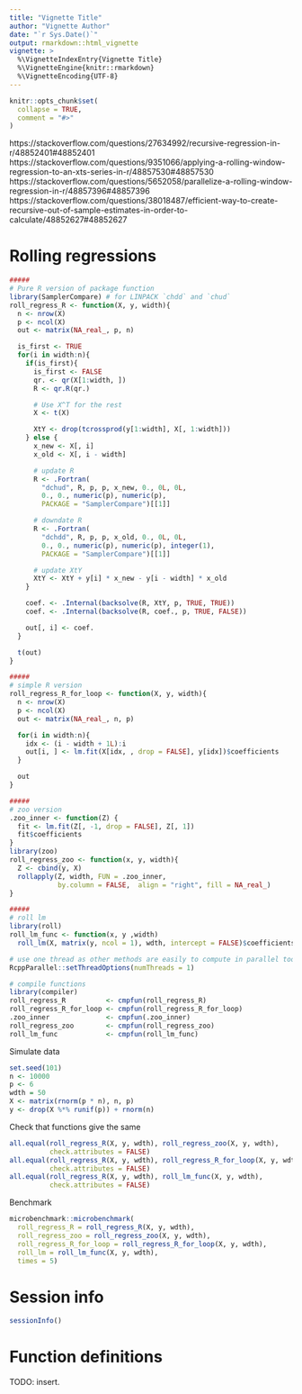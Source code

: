 ```yaml
---
title: "Vignette Title"
author: "Vignette Author"
date: "`r Sys.Date()`"
output: rmarkdown::html_vignette
vignette: >
  %\VignetteIndexEntry{Vignette Title}
  %\VignetteEngine{knitr::rmarkdown}
  %\VignetteEncoding{UTF-8}
---
```


```r
knitr::opts_chunk$set(
  collapse = TRUE,
  comment = "#>"
)
```

https://stackoverflow.com/questions/27634992/recursive-regression-in-r/48852401#48852401
https://stackoverflow.com/questions/9351066/applying-a-rolling-window-regression-to-an-xts-series-in-r/48857530#48857530
https://stackoverflow.com/questions/5652058/parallelize-a-rolling-window-regression-in-r/48857396#48857396
https://stackoverflow.com/questions/38018487/efficient-way-to-create-recursive-out-of-sample-estimates-in-order-to-calculate/48852627#48852627

# Rolling regressions

```r
#####
# Pure R version of package function
library(SamplerCompare) # for LINPACK `chdd` and `chud`
roll_regress_R <- function(X, y, width){
  n <- nrow(X)
  p <- ncol(X)
  out <- matrix(NA_real_, p, n)

  is_first <- TRUE
  for(i in width:n){
    if(is_first){
      is_first <- FALSE
      qr. <- qr(X[1:width, ])
      R <- qr.R(qr.)

      # Use X^T for the rest
      X <- t(X)

      XtY <- drop(tcrossprod(y[1:width], X[, 1:width]))
    } else {
      x_new <- X[, i]
      x_old <- X[, i - width]

      # update R 
      R <- .Fortran(
        "dchud", R, p, p, x_new, 0., 0L, 0L, 
        0., 0., numeric(p), numeric(p), 
        PACKAGE = "SamplerCompare")[[1]]

      # downdate R
      R <- .Fortran(
        "dchdd", R, p, p, x_old, 0., 0L, 0L, 
        0., 0., numeric(p), numeric(p), integer(1),
        PACKAGE = "SamplerCompare")[[1]]

      # update XtY
      XtY <- XtY + y[i] * x_new - y[i - width] * x_old
    }

    coef. <- .Internal(backsolve(R, XtY, p, TRUE, TRUE))
    coef. <- .Internal(backsolve(R, coef., p, TRUE, FALSE))

    out[, i] <- coef.
  }

  t(out)
}

#####
# simple R version
roll_regress_R_for_loop <- function(X, y, width){
  n <- nrow(X)
  p <- ncol(X)
  out <- matrix(NA_real_, n, p)

  for(i in width:n){
    idx <- (i - width + 1L):i
    out[i, ] <- lm.fit(X[idx, , drop = FALSE], y[idx])$coefficients
  }

  out
}

#####
# zoo version
.zoo_inner <- function(Z) {
  fit <- lm.fit(Z[, -1, drop = FALSE], Z[, 1])
  fit$coefficients
}
library(zoo)
roll_regress_zoo <- function(x, y, width){
  Z <- cbind(y, X)
  rollapply(Z, width, FUN = .zoo_inner,  
            by.column = FALSE,  align = "right", fill = NA_real_)
}

#####
# roll lm
library(roll)
roll_lm_func <- function(x, y ,width)
  roll_lm(X, matrix(y, ncol = 1), wdth, intercept = FALSE)$coefficients[, -1L]

# use one thread as other methods are easily to compute in parallel too
RcppParallel::setThreadOptions(numThreads = 1) 

# compile functions
library(compiler)
roll_regress_R          <- cmpfun(roll_regress_R)
roll_regress_R_for_loop <- cmpfun(roll_regress_R_for_loop)
.zoo_inner              <- cmpfun(.zoo_inner)
roll_regress_zoo        <- cmpfun(roll_regress_zoo)
roll_lm_func            <- cmpfun(roll_lm_func)
```

Simulate data

```r
set.seed(101)
n <- 10000
p <- 6
wdth = 50
X <- matrix(rnorm(p * n), n, p)
y <- drop(X %*% runif(p)) + rnorm(n)
```

Check that functions give the same

```r
all.equal(roll_regress_R(X, y, wdth), roll_regress_zoo(X, y, wdth), 
          check.attributes = FALSE)
all.equal(roll_regress_R(X, y, wdth), roll_regress_R_for_loop(X, y, wdth), 
          check.attributes = FALSE)
all.equal(roll_regress_R(X, y, wdth), roll_lm_func(X, y, wdth), 
          check.attributes = FALSE)
```

Benchmark

```r
microbenchmark::microbenchmark(
  roll_regress_R = roll_regress_R(X, y, wdth),
  roll_regress_zoo = roll_regress_zoo(X, y, wdth),
  roll_regress_R_for_loop = roll_regress_R_for_loop(X, y, wdth),
  roll_lm = roll_lm_func(X, y, wdth),
  times = 5)
```

# Session info

```r
sessionInfo()
```

# Function definitions

TODO: insert.





